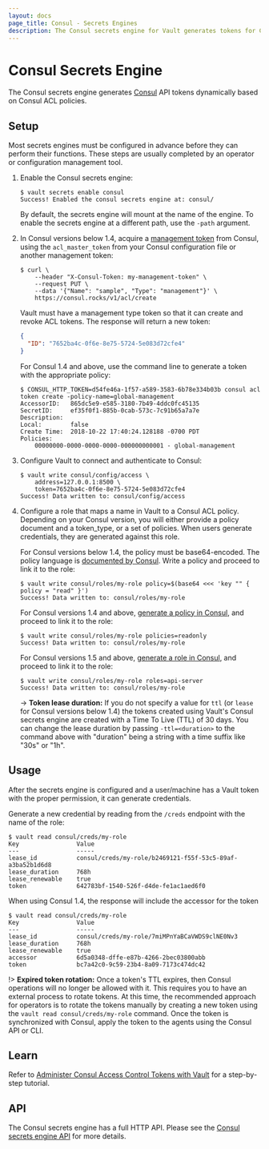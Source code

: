 ```yaml
---
layout: docs
page_title: Consul - Secrets Engines
description: The Consul secrets engine for Vault generates tokens for Consul dynamically.
---
```


# Consul Secrets Engine

The Consul secrets engine generates [Consul](https://www.consul.io) API tokens
dynamically based on Consul ACL policies.

## Setup

Most secrets engines must be configured in advance before they can perform their
functions. These steps are usually completed by an operator or configuration
management tool.

1.  Enable the Consul secrets engine:

    ```text
    $ vault secrets enable consul
    Success! Enabled the consul secrets engine at: consul/
    ```

    By default, the secrets engine will mount at the name of the engine. To
    enable the secrets engine at a different path, use the `-path` argument.

2.  In Consul versions below 1.4, acquire a [management token][consul-mgmt-token] from Consul, using the
    `acl_master_token` from your Consul configuration file or another management
    token:

    ```shell-session
    $ curl \
        --header "X-Consul-Token: my-management-token" \
        --request PUT \
        --data '{"Name": "sample", "Type": "management"}' \
        https://consul.rocks/v1/acl/create
    ```

    Vault must have a management type token so that it can create and revoke ACL
    tokens. The response will return a new token:

    ```json
    {
      "ID": "7652ba4c-0f6e-8e75-5724-5e083d72cfe4"
    }
    ```

    For Consul 1.4 and above, use the command line to generate a token with the appropriate policy:

    ```text
    $ CONSUL_HTTP_TOKEN=d54fe46a-1f57-a589-3583-6b78e334b03b consul acl token create -policy-name=global-management
    AccessorID:   865dc5e9-e585-3180-7b49-4ddc0fc45135
    SecretID:     ef35f0f1-885b-0cab-573c-7c91b65a7a7e
    Description:
    Local:        false
    Create Time:  2018-10-22 17:40:24.128188 -0700 PDT
    Policies:
        00000000-0000-0000-0000-000000000001 - global-management
    ```

3.  Configure Vault to connect and authenticate to Consul:

    ```text
    $ vault write consul/config/access \
        address=127.0.0.1:8500 \
        token=7652ba4c-0f6e-8e75-5724-5e083d72cfe4
    Success! Data written to: consul/config/access
    ```

4.  Configure a role that maps a name in Vault to a Consul ACL policy. Depending on your Consul version,
    you will either provide a policy document and a token_type, or a set of policies.
    When users generate credentials, they are generated against this role.
    
    For Consul versions below 1.4, the policy must be base64-encoded. The policy language is [documented by Consul](https://www.consul.io/docs/security/acl/acl-legacy).
    Write a policy and proceed to link it to the role:

    ```text
    $ vault write consul/roles/my-role policy=$(base64 <<< 'key "" { policy = "read" }')
    Success! Data written to: consul/roles/my-role
    ```

    For Consul versions 1.4 and above, [generate a policy in Consul](https://www.consul.io/docs/guides/acl.html), and proceed to link it to the role:

    ```text
    $ vault write consul/roles/my-role policies=readonly
    Success! Data written to: consul/roles/my-role
    ```

    For Consul versions 1.5 and above, [generate a role in Consul](https://www.consul.io/api/acl/roles), and proceed to link it to the role:

    ```text
    $ vault write consul/roles/my-role roles=api-server
    Success! Data written to: consul/roles/my-role
    ```

    -> **Token lease duration:** If you do not specify a value for `ttl` (or `lease` for Consul versions below 1.4) the tokens created using Vault's
    Consul secrets engine are created with a Time To Live (TTL) of 30 days. You can change the lease duration by passing `-ttl=<duration>` to the
    command above with "duration" being a string with a time suffix like "30s" or "1h".

## Usage

After the secrets engine is configured and a user/machine has a Vault token with
the proper permission, it can generate credentials.

Generate a new credential by reading from the `/creds` endpoint with the name
of the role:

```shell-session
$ vault read consul/creds/my-role
Key                Value
---                -----
lease_id           consul/creds/my-role/b2469121-f55f-53c5-89af-a3ba52b1d6d8
lease_duration     768h
lease_renewable    true
token              642783bf-1540-526f-d4de-fe1ac1aed6f0
```

When using Consul 1.4, the response will include the accessor for the token

```shell-session
$ vault read consul/creds/my-role
Key                Value
---                -----
lease_id           consul/creds/my-role/7miMPnYaBCaVWDS9clNE0Nv3
lease_duration     768h
lease_renewable    true
accessor           6d5a0348-dffe-e87b-4266-2bec03800abb
token              bc7a42c0-9c59-23b4-8a09-7173c474dc42
```

!> **Expired token rotation:** Once a token's TTL expires, then Consul operations will no longer be allowed with it. This requires you to have an external process to rotate tokens. At this time, the recommended approach for operators is to rotate the tokens manually by creating a new token using the `vault read consul/creds/my-role` command. Once the token is synchronized with Consul, apply the token to the agents using the Consul API or CLI.

## Learn

Refer to [Administer Consul Access Control Tokens with
Vault](https://learn.hashicorp.com/tutorials/consul/vault-consul-secrets) for a
step-by-step tutorial.

## API

The Consul secrets engine has a full HTTP API. Please see the
[Consul secrets engine API](/api/secret/consul) for more
details.

[consul-mgmt-token]: https://www.consul.io/docs/agent/http/acl.html#acl_create
